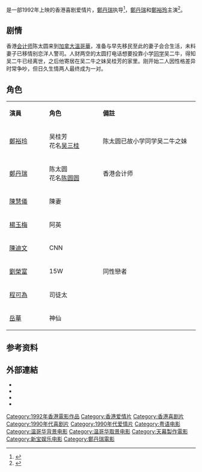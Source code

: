 {{Infobox film
| name          = 吳三桂與陳圓圓
| original_name = ''{{lang|en|Never Ending Summer}}''
| image         = 
| director      = [[鄭丹瑞|鄭丹瑞]]
| writer        = [[鄭丹瑞|鄭丹瑞]]<br />[[陈庆嘉|陈庆嘉]]<br />[[陈健忠|陈健忠]]
| producer      = [[葉廣儉|葉廣儉]]
| producer_2    = {{ubl|[[譚芷珊|譚芷珊]]|[[馮鳳珍|馮鳳珍]]}}
| starring      = [[鄭裕玲|鄭裕玲]]<br />[[鄭丹瑞|鄭丹瑞]]
| cinematography = [[黃仲標|黃仲標]]
| editing       = [[陳祺合|陳祺合]]
| music         = [[袁卓凡|袁卓凡]]
| production_company = [[天幕製作|天幕製作有限公司]]
| country       = {{英屬香港電影}}
| distributor   = [[新寶|新寶娛樂有限公司]]
| released      = {{film date|1992|1|10|香港}}
| runtime       = 96分鐘
| language      = [[粤语|粤语]]
| gross         = HK $7,583,009.00<ref>{{Cite web|title=吳三桂與陳園園 (1992)|url=http://hkmdb.com/db/movies/view.mhtml?id=7513&display_set=big5|accessdate=2020-07-02|work=hkmdb.com|archive-date=2020-11-27|archive-url=https://web.archive.org/web/20201127035006/http://www.hkmdb.com/db/movies/view.mhtml?id=7513&display_set=big5|dead-url=no}}</ref>
| imdb_id       = tt0105843
}}

{{engname|《吳三桂與陳圓圓》|''Never Ending Summer''}}是一部1992年上映的香港喜剧爱情片，[[鄭丹瑞|鄭丹瑞]]执导<ref>{{cite book|title=电影世界|url=http://books.google.com/books?id=eREKAQAAMAAJ|year=1992|publisher=长春电影制片厂《电影世界》编辑部}}</ref>，[[鄭丹瑞|鄭丹瑞]]和[[鄭裕玲|鄭裕玲]]主演<ref>{{cite book|title=中国电影年鉴|url=http://books.google.com/books?id=htx-AAAAIAAJ|year=1995|publisher=中国电影出版社}}</ref>。

==剧情==

香港[[会计师|会计师]]陈太圆来到[[加拿大|加拿大]][[溫哥華|溫哥華]]，准备与早先移民至此的妻子会合生活，未料妻子已移情别恋洋人警司。人财两空的太圆打电话想要投靠小学[[同学|同学]]吴二牛，得知吴二牛已经离世，之后他寄居在吴二牛之妹吴桂芳的家里。刚开始二人因性格差异时常争吵，但日久生情两人最终成为一对。

==角色==
{|class="wikitable" width="50%"
|- style="background:cornflowerblue; color:white" align=center
|style="width:2%"|'''演員'''||style="width:2%"|'''角色'''||style="width:6%"|'''備註'''
|-
|[[鄭裕玲|鄭裕玲]] || 吴桂芳<br />花名[[吴三桂|吴三桂]] ||  陈太圆已故小学同学吴二牛之妹
|-
|[[鄭丹瑞|鄭丹瑞]] || 陈太圆<br />花名[[陈圆圆|陈圆圆]] || 香港会计师  
|-
|[[陳慧儀|陳慧儀]] || 陳妻　||
|-
|[[楊玉梅|楊玉梅]] || 阿英 || 
|-
|[[陳迪文|陳迪文]] || CNN || 
|-
|[[劉榮富|劉榮富]] || 15W　|| 同性戀者
|-
|[[程可為|程可為]] || 司徒太 || 
|-
|[[岳華|岳華]] || 神仙 || 
|}

==参考资料==
{{reflist}}
 
==外部連結==
*{{Hkmdb title|7513}}
*{{IMDb title|tt0105843}}
*{{douban|1415213}}
*{{Mtime|36080}}
 
{{DEFAULTSORT:WU}}
[[Category:1992年香港電影作品|Category:1992年香港電影作品]]
[[Category:香港爱情片|Category:香港爱情片]]
[[Category:香港喜剧片|Category:香港喜剧片]]
[[Category:1990年代喜剧片|Category:1990年代喜剧片]]
[[Category:1990年代爱情片|Category:1990年代爱情片]]
[[Category:粤语电影|Category:粤语电影]]
[[Category:温哥华背景电影|Category:温哥华背景电影]]
[[Category:温哥华取景电影|Category:温哥华取景电影]]
[[Category:天幕製作電影|Category:天幕製作電影]]
[[Category:新宝娱乐电影|Category:新宝娱乐电影]]
[[Category:鄭丹瑞電影|Category:鄭丹瑞電影]]
